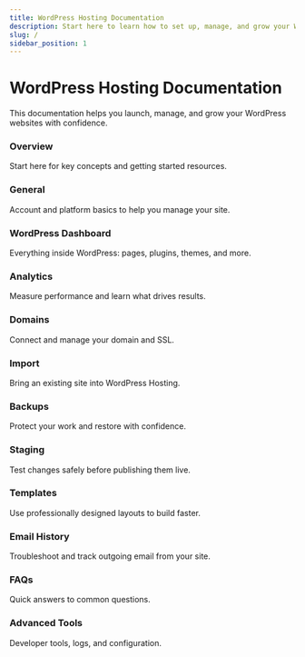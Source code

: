 ```yaml
---
title: WordPress Hosting Documentation
description: Start here to learn how to set up, manage, and grow your WordPress website. Practical, step-by-step guides for small to medium businesses.
slug: /
sidebar_position: 1
---
```



# WordPress Hosting Documentation

This documentation helps you launch, manage, and grow your WordPress websites with confidence.

<div className="row">
  <div className="col col--4">
    <Link className="card-link" to="./overview">
      <div className="card">
        <div className="card__header">
          <h3>Overview</h3>
        </div>
        <div className="card__body">
          <p>Start here for key concepts and getting started resources.</p>
        </div>
      </div>
    </Link>
  </div>

  <div className="col col--4">
    <Link className="card-link" to="./general">
      <div className="card">
        <div className="card__header">
          <h3>General</h3>
        </div>
        <div className="card__body">
          <p>Account and platform basics to help you manage your site.</p>
        </div>
      </div>
    </Link>
  </div>

  <div className="col col--4">
    <Link className="card-link" to="./wordpress-dashboard">
      <div className="card">
        <div className="card__header">
          <h3>WordPress Dashboard</h3>
        </div>
        <div className="card__body">
          <p>Everything inside WordPress: pages, plugins, themes, and more.</p>
        </div>
      </div>
    </Link>
  </div>

  <div className="col col--4">
    <Link className="card-link" to="./analytics">
      <div className="card">
        <div className="card__header">
          <h3>Analytics</h3>
        </div>
        <div className="card__body">
          <p>Measure performance and learn what drives results.</p>
        </div>
      </div>
    </Link>
  </div>

  <div className="col col--4">
    <Link className="card-link" to="./domains">
      <div className="card">
        <div className="card__header">
          <h3>Domains</h3>
        </div>
        <div className="card__body">
          <p>Connect and manage your domain and SSL.</p>
        </div>
      </div>
    </Link>
  </div>

  <div className="col col--4">
    <Link className="card-link" to="./import">
      <div className="card">
        <div className="card__header">
          <h3>Import</h3>
        </div>
        <div className="card__body">
          <p>Bring an existing site into WordPress Hosting.</p>
        </div>
      </div>
    </Link>
  </div>

  <div className="col col--4">
    <Link className="card-link" to="./backups">
      <div className="card">
        <div className="card__header">
          <h3>Backups</h3>
        </div>
        <div className="card__body">
          <p>Protect your work and restore with confidence.</p>
        </div>
      </div>
    </Link>
  </div>

  <div className="col col--4">
    <Link className="card-link" to="./staging">
      <div className="card">
        <div className="card__header">
          <h3>Staging</h3>
        </div>
        <div className="card__body">
          <p>Test changes safely before publishing them live.</p>
        </div>
      </div>
    </Link>
  </div>

  <div className="col col--4">
    <Link className="card-link" to="./templates">
      <div className="card">
        <div className="card__header">
          <h3>Templates</h3>
        </div>
        <div className="card__body">
          <p>Use professionally designed layouts to build faster.</p>
        </div>
      </div>
    </Link>
  </div>

  <div className="col col--4">
    <Link className="card-link" to="./email-history">
      <div className="card">
        <div className="card__header">
          <h3>Email History</h3>
        </div>
        <div className="card__body">
          <p>Troubleshoot and track outgoing email from your site.</p>
        </div>
      </div>
    </Link>
  </div>

  <div className="col col--4">
    <Link className="card-link" to="./faqs">
      <div className="card">
        <div className="card__header">
          <h3>FAQs</h3>
        </div>
        <div className="card__body">
          <p>Quick answers to common questions.</p>
        </div>
      </div>
    </Link>
  </div>

  <div className="col col--4">
    <Link className="card-link" to="./advanced-tools">
      <div className="card">
        <div className="card__header">
          <h3>Advanced Tools</h3>
        </div>
        <div className="card__body">
          <p>Developer tools, logs, and configuration.</p>
        </div>
      </div>
    </Link>
  </div>
</div>


